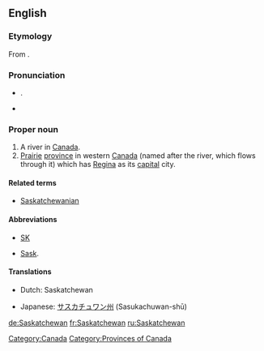 {{wikipedia}}
==English==
===Etymology===
From {{etyl|cr}} {{term||kisiskāciwani-sīpiy|swift-flowing river}}.

===Pronunciation===
* {{a|UK}} {{IPA|/ˈsæsˌkætʃ.ə.wən/}}. {{SAMPA|/"s{s%k{tS.@.w@n/}}
* {{audio|en-ca-Saskatchewan.ogg|Audio (CA)}}

===Proper noun===
{{en-proper-noun}}

# A river in [[Canada]].
# [[prairie|Prairie]] [[province]] in western [[Canada]] (named after the river, which flows through it) which has [[Regina]] as its [[capital]] city.

====Related terms====
* [[Saskatchewanian]]

====Abbreviations====
* [[SK]]
* {{qualifier|archaic}} [[Sask]].

====Translations====
{{trans-top|Province in western Canada}}
* Dutch: Saskatchewan
{{trans-mid}}
* Japanese: [[サスカチュワン州]] (Sasukachuwan-shū)
{{trans-bottom}}

[[Category:Canada]]
[[Category:Provinces of Canada]]

[[de:Saskatchewan]]
[[fr:Saskatchewan]]
[[ru:Saskatchewan]]